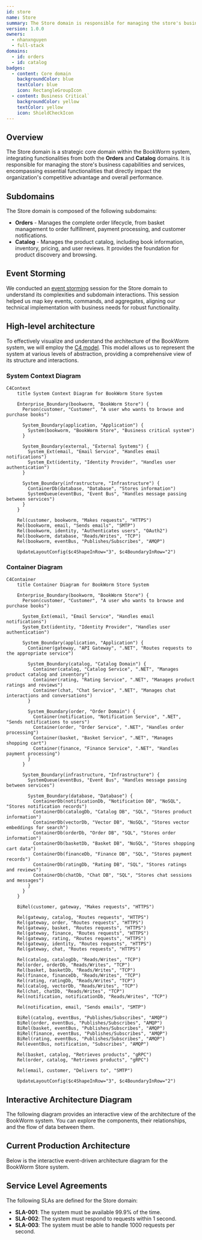 ```yaml
---
id: store
name: Store
summary: The Store domain is responsible for managing the store's business capabilities and services
version: 1.0.0
owners:
  - nhanxnguyen
  - full-stack
domains:
  - id: orders
  - id: catalog
badges:
  - content: Core domain
    backgroundColor: blue
    textColor: blue
    icon: RectangleGroupIcon
  - content: Business Critical`
    backgroundColor: yellow
    textColor: yellow
    icon: ShieldCheckIcon
---
```


<Tiles>
  <Tile
    icon="UserGroupIcon"
    href="/docs/users/nhanxnguyen"
    title="Contact the author"
    description="Any questions? Feel free to contact the owners"
  />
  <Tile
    icon="RectangleGroupIcon"
    href={`/visualiser/domains/${frontmatter.id}/${frontmatter.version}`}
    title="Domain Architecture"
    description="Explore our domain structure and service interactions"
  />
</Tiles>

## Overview

The Store domain is a strategic core domain within the BookWorm system, integrating functionalities from both the **Orders** and **Catalog** domains. It is responsible for managing the store's business capabilities and services, encompassing essential functionalities that directly impact the organization's competitive advantage and overall performance.

## Subdomains

The Store domain is composed of the following subdomains:

- **Orders** - Manages the complete order lifecycle, from basket management to order fulfillment, payment processing, and customer notifications.
- **Catalog** - Manages the product catalog, including book information, inventory, pricing, and user reviews. It provides the foundation for product discovery and browsing.

## Event Storming

We conducted an [event storming](https://www.eventstorming.com/) session for the Store domain to understand its complexities and subdomain interactions. This session helped us map key events, commands, and aggregates, aligning our technical implementation with business needs for robust functionality.

<Miro boardId="uXjVIG4lIr0=/" moveToWidget="3458764623724644744" edit={false} />

## High-level architecture

To effectively visualize and understand the architecture of the BookWorm system, we will employ the [C4 model](https://c4model.com/). This model allows us to represent the system at various levels of abstraction, providing a comprehensive view of its structure and interactions.

### System Context Diagram

```mermaid
C4Context
    title System Context Diagram for BookWorm Store System

    Enterprise_Boundary(bookworm, "BookWorm Store") {
      Person(customer, "Customer", "A user who wants to browse and purchase books")

      System_Boundary(application, "Application") {
        System(bookworm, "BookWorm Store", "Business critical system")
      }

      System_Boundary(external, "External Systems") {
        System_Ext(email, "Email Service", "Handles email notifications")
        System_Ext(identity, "Identity Provider", "Handles user authentication")
      }

      System_Boundary(infrastructure, "Infrastructure") {
        ContainerDb(database, "Database", "Stores information")
        SystemQueue(eventBus, "Event Bus", "Handles message passing between services")
      }
    }

    Rel(customer, bookworm, "Makes requests", "HTTPS")
    Rel(bookworm, email, "Sends emails", "SMTP")
    Rel(bookworm, identity, "Authenticates users", "OAuth2")
    Rel(bookworm, database, "Reads/Writes", "TCP")
    Rel(bookworm, eventBus, "Publishes/Subscribes", "AMQP")

    UpdateLayoutConfig($c4ShapeInRow="3", $c4BoundaryInRow="2")
```

### Container Diagram

```mermaid
C4Container
    title Container Diagram for BookWorm Store System

    Enterprise_Boundary(bookworm, "BookWorm Store") {
      Person(customer, "Customer", "A user who wants to browse and purchase books")

      System_Ext(email, "Email Service", "Handles email notifications")
      System_Ext(identity, "Identity Provider", "Handles user authentication")

      System_Boundary(application, "Application") {
        Container(gateway, "API Gateway", ".NET", "Routes requests to the appropriate service")

        System_Boundary(catalog, "Catalog Domain") {
          Container(catalog, "Catalog Service", ".NET", "Manages product catalog and inventory")
          Container(rating, "Rating Service", ".NET", "Manages product ratings and reviews")
          Container(chat, "Chat Service", ".NET", "Manages chat interactions and conversations")
        }

        System_Boundary(order, "Order Domain") {
          Container(notification, "Notification Service", ".NET", "Sends notifications to users")
          Container(order, "Order Service", ".NET", "Handles order processing")
          Container(basket, "Basket Service", ".NET", "Manages shopping cart")
          Container(finance, "Finance Service", ".NET", "Handles payment processing")
        }
      }

      System_Boundary(infrastructure, "Infrastructure") {
        SystemQueue(eventBus, "Event Bus", "Handles message passing between services")

        System_Boundary(database, "Database") {
          ContainerDb(notificationDb, "Notification DB", "NoSQL", "Stores notification records")
          ContainerDb(catalogDb, "Catalog DB", "SQL", "Stores product information")
          ContainerDb(vectorDb, "Vector DB", "NoSQL", "Stores vector embeddings for search")
          ContainerDb(orderDb, "Order DB", "SQL", "Stores order information")
          ContainerDb(basketDb, "Basket DB", "NoSQL", "Stores shopping cart data")
          ContainerDb(financeDb, "Finance DB", "SQL", "Stores payment records")
          ContainerDb(ratingDb, "Rating DB", "SQL", "Stores ratings and reviews")
          ContainerDb(chatDb, "Chat DB", "SQL", "Stores chat sessions and messages")
        }
      }
    }

    BiRel(customer, gateway, "Makes requests", "HTTPS")

    Rel(gateway, catalog, "Routes requests", "HTTPS")
    Rel(gateway, order, "Routes requests", "HTTPS")
    Rel(gateway, basket, "Routes requests", "HTTPS")
    Rel(gateway, finance, "Routes requests", "HTTPS")
    Rel(gateway, rating, "Routes requests", "HTTPS")
    Rel(gateway, identity, "Routes requests", "HTTPS")
    Rel(gateway, chat, "Routes requests", "HTTPS")

    Rel(catalog, catalogDb, "Reads/Writes", "TCP")
    Rel(order, orderDb, "Reads/Writes", "TCP")
    Rel(basket, basketDb, "Reads/Writes", "TCP")
    Rel(finance, financeDb, "Reads/Writes", "TCP")
    Rel(rating, ratingDb, "Reads/Writes", "TCP")
    Rel(catalog, vectorDb, "Reads/Writes", "TCP")
    Rel(chat, chatDb, "Reads/Writes", "TCP")
    Rel(notification, notificationDb, "Reads/Writes", "TCP")

    Rel(notification, email, "Sends emails", "SMTP")

    BiRel(catalog, eventBus, "Publishes/Subscribes", "AMQP")
    BiRel(order, eventBus, "Publishes/Subscribes", "AMQP")
    BiRel(basket, eventBus, "Publishes/Subscribes", "AMQP")
    BiRel(finance, eventBus, "Publishes/Subscribes", "AMQP")
    BiRel(rating, eventBus, "Publishes/Subscribes", "AMQP")
    Rel(eventBus, notification, "Subscribes", "AMQP")

    Rel(basket, catalog, "Retrieves products", "gRPC")
    Rel(order, catalog, "Retrieves products", "gRPC")

    Rel(email, customer, "Delivers to", "SMTP")

    UpdateLayoutConfig($c4ShapeInRow="3", $c4BoundaryInRow="2")
```

## Interactive Architecture Diagram

The following diagram provides an interactive view of the architecture of the BookWorm system. You can explore the components, their relationships, and the flow of data between them.

<DrawIO url="https://viewer.diagrams.net/?tags=%7B%7D&lightbox=1&target=blank&highlight=0000ff&layers=1&nav=1&title=BookWorm&dark=0#Uhttps%3A%2F%2Fdrive.google.com%2Fuc%3Fid%3D14OKRv9-iGiyCvOu4qwSnh1Mk6e5f_XWg%26export%3Ddownload" />

## Current Production Architecture

Below is the interactive event-driven architecture diagram for the BookWorm Store system.

<NodeGraph />

## Service Level Agreements

The following SLAs are defined for the Store domain:

- **SLA-001**: The system must be available 99.9% of the time.
- **SLA-002**: The system must respond to requests within 1 second.
- **SLA-003**: The system must be able to handle 1000 requests per second.
